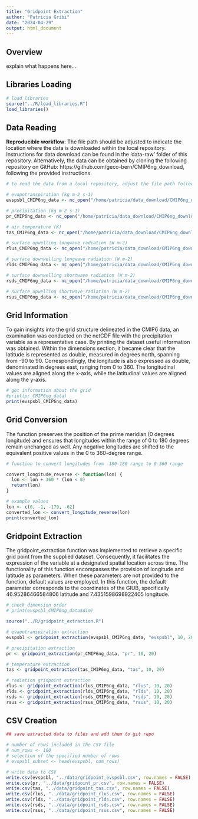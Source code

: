 ```yaml
---
title: "Gridpoint Extraction"
author: "Patricia Gribi"
date: "2024-04-29"
output: html_document
---
```



## Overview

explain what happens here...


## Libraries Loading

```r

# load libraries
source("../R/load_libraries.R")
load_libraries()

```


## Data Reading

**Reproducible workflow**: The file path should be adjusted to indicate the location where the data is downloaded within the local repository. Instructions for data download can be found in the 'data-raw' folder of this repository. Alternatively, the data can be obtained by cloning the following repository on GitHub: https://github.com/geco-bern/CMIP6ng_download, following the provided instructions.

```r

# to read the data from a local repository, adjust the file path following the nc_open("your/local/data/download/data.nc") function call to specify the location where the data is stored after download

# evapotranspiration (kg m-2 s-1)
evspsbl_CMIP6ng_data <- nc_open("/home/patricia/data_download/CMIP6ng_download/cmip6-ng/evspsbl/mon/native/evspsbl_mon_CESM2_ssp585_r1i1p1f1_native.nc") 

# precipitation (kg m-2 s-1)
pr_CMIP6ng_data <- nc_open("/home/patricia/data_download/CMIP6ng_download/cmip6-ng/pr/day/native/pr_day_CESM2_ssp585_r1i1p1f1_native.nc")

# air temperature (K)
tas_CMIP6ng_data <- nc_open("/home/patricia/data_download/CMIP6ng_download/cmip6-ng/tas/day/native/tas_day_CESM2_ssp585_r1i1p1f1_native.nc")

# surface upwelling longwave radiation (W m-2)
rlus_CMIP6ng_data <- nc_open("/home/patricia/data_download/CMIP6ng_download/cmip6-ng/rlus/mon/native/rlus_mon_CESM2_ssp585_r1i1p1f1_native.nc")

# surface downwelling longwave radiation (W m-2)
rlds_CMIP6ng_data <- nc_open("/home/patricia/data_download/CMIP6ng_download/cmip6-ng/rlds/mon/native/rlds_mon_CESM2_ssp585_r1i1p1f1_native.nc")

# surface downwelling shortwave radiation (W m-2)
rsds_CMIP6ng_data <- nc_open("/home/patricia/data_download/CMIP6ng_download/cmip6-ng/rsds/mon/native/rsds_mon_CESM2_ssp585_r1i1p1f1_native.nc")

# surface upwelling shortwave radiation (W m-2)
rsus_CMIP6ng_data <- nc_open("/home/patricia/data_download/CMIP6ng_download/cmip6-ng/rsus/mon/native/rsus_mon_CESM2_ssp585_r1i1p1f1_native.nc")

```


## Grid Information

To gain insights into the grid structure delineated in the CMIP6 data, an examination was conducted on the netCDF file with the precipitation variable as a representative case. By printing the dataset useful information was obtained. Within the dimensions section, it became clear that the latitude is represented as double, measured in degrees north, spanning from -90 to 90. Correspondingly, the longitude is also expressed as double, denominated in degrees east, ranging from 0 to 360. The longitudinal values are aligned along the x-axis, while the latitudinal values are aligned along the y-axis. 


```r

# get information about the grid
#print(pr_CMIP6ng_data)
print(evspsbl_CMIP6ng_data)

```


## Grid Conversion

The function preserves the position of the prime meridian (0 degrees longitude) and ensures that longitudes within the range of 0 to 180 degrees remain unchanged as well. Any negative longitudes are shifted to the equivalent positive values in the 0 to 360-degree range. 

```r

# function to convert longitudes from -180-180 range to 0-360 range 

convert_longitude_reverse <- function(lon) {
  lon <- lon + 360 * (lon < 0)
  return(lon)
}

# example values
lon <- c(0, -1, -179, -62)
converted_lon <- convert_longitude_reverse(lon)
print(converted_lon)

```


## Gridpoint Extraction 

The gridpoint_extraction function was implemented to retrieve a specific grid point from the supplied dataset. Consequently, it facilitates the expression of the variable at a designated spatial location across time. The functionality of this function encompasses the provision of longitude and latitude as parameters. When these parameters are not provided to the function, default values are employed. In this function, the default parameter corresponds to the coordinates of the GIUB, specifically 46.95286466584806 latitude and 7.4351598698922405 longitude.


```r

# check dimension order
# print(evspsbl_CMIP6ng_data$dim)

source("../R/gridpoint_extraction.R")

# evapotranspiration extraction
evspsbl <- gridpoint_extraction(evspsbl_CMIP6ng_data, "evspsbl", 10, 20)

# precipitation extraction
pr <- gridpoint_extraction(pr_CMIP6ng_data, "pr", 10, 20)

# temperature extraction
tas <- gridpoint_extraction(tas_CMIP6ng_data, "tas", 10, 20)

# radiation gridpoint extraction
rlus <- gridpoint_extraction(rlus_CMIP6ng_data, "rlus", 10, 20)
rlds <- gridpoint_extraction(rlds_CMIP6ng_data, "rlds", 10, 20)
rsds <- gridpoint_extraction(rsds_CMIP6ng_data, "rsds", 10, 20)
rsus <- gridpoint_extraction(rsus_CMIP6ng_data, "rsus", 10, 20)

```


## CSV Creation

```r

## save extracted data to files and add them to git repo

# number of rows included in the CSV file
# num_rows <- 100  
# selection of the specified number of rows
# evspsbl_subset <- head(evspsbl, num_rows)

# write data to CSV
write.csv(evspsbl, "../data/gridpoint_evspsbl.csv", row.names = FALSE)
write.csv(pr, "../data/gridpoint_pr.csv", row.names = FALSE)
write.csv(tas, "../data/gridpoint_tas.csv", row.names = FALSE)
write.csv(rlus, "../data/gridpoint_rlus.csv", row.names = FALSE)
write.csv(rlds, "../data/gridpoint_rlds.csv", row.names = FALSE)
write.csv(rsds, "../data/gridpoint_rsds.csv", row.names = FALSE)
write.csv(rsus, "../data/gridpoint_rsus.csv", row.names = FALSE)

```

